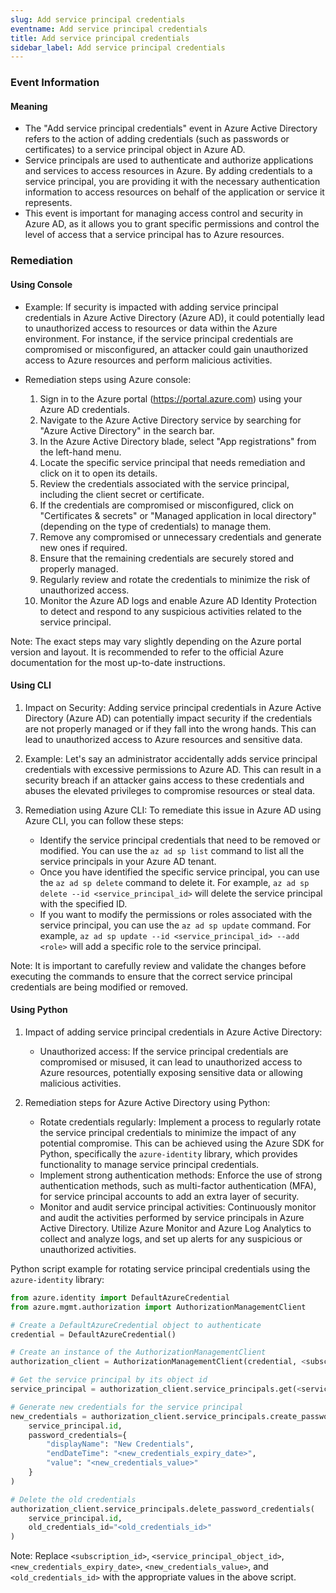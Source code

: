 ```yaml
--- 
slug: Add service principal credentials
eventname: Add service principal credentials
title: Add service principal credentials
sidebar_label: Add service principal credentials
---
```

                       
### Event Information

#### Meaning

- The "Add service principal credentials" event in Azure Active Directory refers to the action of adding credentials (such as passwords or certificates) to a service principal object in Azure AD.
- Service principals are used to authenticate and authorize applications and services to access resources in Azure. By adding credentials to a service principal, you are providing it with the necessary authentication information to access resources on behalf of the application or service it represents.
- This event is important for managing access control and security in Azure AD, as it allows you to grant specific permissions and control the level of access that a service principal has to Azure resources.

### Remediation

#### Using Console

- Example: If security is impacted with adding service principal credentials in Azure Active Directory (Azure AD), it could potentially lead to unauthorized access to resources or data within the Azure environment. For instance, if the service principal credentials are compromised or misconfigured, an attacker could gain unauthorized access to Azure resources and perform malicious activities.

- Remediation steps using Azure console:
  1. Sign in to the Azure portal (https://portal.azure.com) using your Azure AD credentials.
  2. Navigate to the Azure Active Directory service by searching for "Azure Active Directory" in the search bar.
  3. In the Azure Active Directory blade, select "App registrations" from the left-hand menu.
  4. Locate the specific service principal that needs remediation and click on it to open its details.
  5. Review the credentials associated with the service principal, including the client secret or certificate.
  6. If the credentials are compromised or misconfigured, click on "Certificates & secrets" or "Managed application in local directory" (depending on the type of credentials) to manage them.
  7. Remove any compromised or unnecessary credentials and generate new ones if required.
  8. Ensure that the remaining credentials are securely stored and properly managed.
  9. Regularly review and rotate the credentials to minimize the risk of unauthorized access.
  10. Monitor the Azure AD logs and enable Azure AD Identity Protection to detect and respond to any suspicious activities related to the service principal.

Note: The exact steps may vary slightly depending on the Azure portal version and layout. It is recommended to refer to the official Azure documentation for the most up-to-date instructions.

#### Using CLI

1. Impact on Security: Adding service principal credentials in Azure Active Directory (Azure AD) can potentially impact security if the credentials are not properly managed or if they fall into the wrong hands. This can lead to unauthorized access to Azure resources and sensitive data.

2. Example: Let's say an administrator accidentally adds service principal credentials with excessive permissions to Azure AD. This can result in a security breach if an attacker gains access to these credentials and abuses the elevated privileges to compromise resources or steal data.

3. Remediation using Azure CLI: To remediate this issue in Azure AD using Azure CLI, you can follow these steps:

   - Identify the service principal credentials that need to be removed or modified. You can use the `az ad sp list` command to list all the service principals in your Azure AD tenant.
   - Once you have identified the specific service principal, you can use the `az ad sp delete` command to delete it. For example, `az ad sp delete --id <service_principal_id>` will delete the service principal with the specified ID.
   - If you want to modify the permissions or roles associated with the service principal, you can use the `az ad sp update` command. For example, `az ad sp update --id <service_principal_id> --add <role>` will add a specific role to the service principal.

Note: It is important to carefully review and validate the changes before executing the commands to ensure that the correct service principal credentials are being modified or removed.

#### Using Python

1. Impact of adding service principal credentials in Azure Active Directory:
   - Unauthorized access: If the service principal credentials are compromised or misused, it can lead to unauthorized access to Azure resources, potentially exposing sensitive data or allowing malicious activities.

2. Remediation steps for Azure Active Directory using Python:
   - Rotate credentials regularly: Implement a process to regularly rotate the service principal credentials to minimize the impact of any potential compromise. This can be achieved using the Azure SDK for Python, specifically the `azure-identity` library, which provides functionality to manage service principal credentials.
   - Implement strong authentication methods: Enforce the use of strong authentication methods, such as multi-factor authentication (MFA), for service principal accounts to add an extra layer of security.
   - Monitor and audit service principal activities: Continuously monitor and audit the activities performed by service principals in Azure Active Directory. Utilize Azure Monitor and Azure Log Analytics to collect and analyze logs, and set up alerts for any suspicious or unauthorized activities.

Python script example for rotating service principal credentials using the `azure-identity` library:

```python
from azure.identity import DefaultAzureCredential
from azure.mgmt.authorization import AuthorizationManagementClient

# Create a DefaultAzureCredential object to authenticate
credential = DefaultAzureCredential()

# Create an instance of the AuthorizationManagementClient
authorization_client = AuthorizationManagementClient(credential, <subscription_id>)

# Get the service principal by its object id
service_principal = authorization_client.service_principals.get(<service_principal_object_id>)

# Generate new credentials for the service principal
new_credentials = authorization_client.service_principals.create_password_credentials(
    service_principal.id,
    password_credentials={
        "displayName": "New Credentials",
        "endDateTime": "<new_credentials_expiry_date>",
        "value": "<new_credentials_value>"
    }
)

# Delete the old credentials
authorization_client.service_principals.delete_password_credentials(
    service_principal.id,
    old_credentials_id="<old_credentials_id>"
)
```

Note: Replace `<subscription_id>`, `<service_principal_object_id>`, `<new_credentials_expiry_date>`, `<new_credentials_value>`, and `<old_credentials_id>` with the appropriate values in the above script.


 